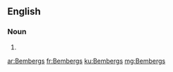 ==English==

===Noun===
{{head|en|plural}}

# {{plural of|Bemberg|lang=en}}

[[ar:Bembergs]]
[[fr:Bembergs]]
[[ku:Bembergs]]
[[mg:Bembergs]]